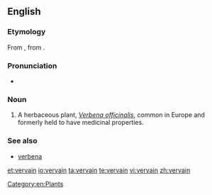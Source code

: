 ==English==

===Etymology===
From {{etyl|xno}} {{term|verveine|lang=la}}, from {{etyl|la}} {{term|verbena|lang=la}}.

===Pronunciation===
* {{IPA|/vɜːveɪn/}}

===Noun===
{{en-noun}}

# A herbaceous plant, ''[[Verbena officinalis]]'', common in Europe and formerly held to have medicinal properties.

===See also===
* [[verbena]]

[[Category:en:Plants]]

[[et:vervain]]
[[io:vervain]]
[[ta:vervain]]
[[te:vervain]]
[[vi:vervain]]
[[zh:vervain]]